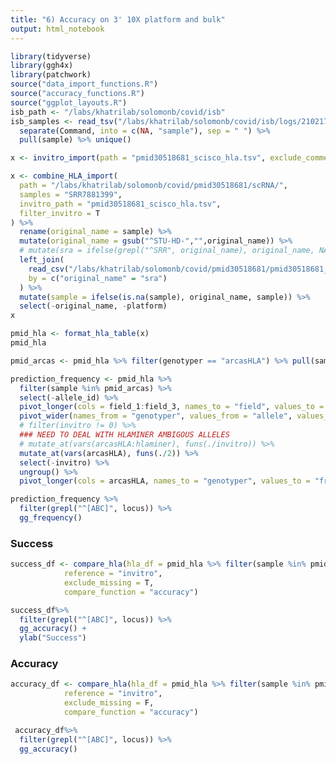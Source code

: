 ```yaml
---
title: "6) Accuracy on 3' 10X platform and bulk"
output: html_notebook
---
```


```r
library(tidyverse)
library(ggh4x)
library(patchwork)
source("data_import_functions.R")
source("accuracy_functions.R")
source("ggplot_layouts.R")
isb_path <- "/labs/khatrilab/solomonb/covid/isb"
isb_samples <- read_tsv("/labs/khatrilab/solomonb/covid/isb/logs/210217_232725/parallel.log") %>% 
  separate(Command, into = c(NA, "sample"), sep = " ") %>% 
  pull(sample) %>% unique()
```

```r
x <- invitro_import(path = "pmid30518681_scisco_hla.tsv", exclude_comment_samples = T)
```

```r
x <- combine_HLA_import(
  path = "/labs/khatrilab/solomonb/covid/pmid30518681/scRNA/",
  samples = "SRR7881399",
  invitro_path = "pmid30518681_scisco_hla.tsv",
  filter_invitro = T
) %>% 
  rename(original_name = sample) %>% 
  mutate(original_name = gsub("^STU-HD-","",original_name)) %>% 
  # mutate(sra = ifelse(grepl("^SRR", original_name), original_name, NA)) %>% 
  left_join(
    read_csv("/labs/khatrilab/solomonb/covid/pmid30518681/pmid30518681_samples.csv"),
    by = c("original_name" = "sra")
  ) %>% 
  mutate(sample = ifelse(is.na(sample), original_name, sample)) %>% 
  select(-original_name, -platform)
x
```

```r
pmid_hla <- format_hla_table(x)
pmid_hla
```

```r
pmid_arcas <- pmid_hla %>% filter(genotyper == "arcasHLA") %>% pull(sample) %>% unique()

prediction_frequency <- pmid_hla %>% 
  filter(sample %in% pmid_arcas) %>% 
  select(-allele_id) %>% 
  pivot_longer(cols = field_1:field_3, names_to = "field", values_to = "allele") %>% 
  pivot_wider(names_from = "genotyper", values_from = "allele", values_fn = function(x) sum(!is.na(x)), values_fill = 0) %>% 
  # filter(invitro != 0) %>% 
  ### NEED TO DEAL WITH HLAMINER AMBIGOUS ALLELES
  # mutate_at(vars(arcasHLA:hlaminer), funs(./invitro)) %>% 
  mutate_at(vars(arcasHLA), funs(./2)) %>% 
  select(-invitro) %>% 
  ungroup() %>% 
  pivot_longer(cols = arcasHLA, names_to = "genotyper", values_to = "frequency")

prediction_frequency %>% 
  filter(grepl("^[ABC]", locus)) %>% 
  gg_frequency()
```

### Success
```r
success_df <- compare_hla(hla_df = pmid_hla %>% filter(sample %in% pmid_arcas), 
            reference = "invitro", 
            exclude_missing = T, 
            compare_function = "accuracy") 

success_df%>% 
  filter(grepl("^[ABC]", locus)) %>% 
  gg_accuracy() +
  ylab("Success")
```

### Accuracy

```r
accuracy_df <- compare_hla(hla_df = pmid_hla %>% filter(sample %in% pmid_arcas), 
            reference = "invitro", 
            exclude_missing = F, 
            compare_function = "accuracy") 

 accuracy_df%>% 
  filter(grepl("^[ABC]", locus)) %>% 
  gg_accuracy()
```





